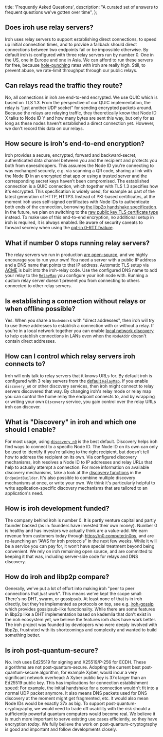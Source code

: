   title: 'Frequently Asked Questions',
  description:
    "A curated set of answers to frequent questions we've gotten over time",
};


## Does iroh use relay servers?

Iroh uses relay servers to support establishing direct connections, to speed up initial connection times, and to provide a fallback should direct connections between two endpoints fail or be impossible otherwise.
By default iroh is configured with three relay servers run by number 0.
One in the US, one in Europe and one in Asia.
We can afford to run these servers for free, because [hole-punching](https://en.wikipedia.org/wiki/Hole_punching_(networking)) rates with iroh are really high.
Still, to prevent abuse, we rate-limit throughput through our public relays.


## Can relays read the traffic they route?

No, all connections in iroh are end-to-end encrypted.
We use QUIC which is based on TLS 1.3.
From the perspective of our QUIC implementation, the relay is "just another UDP socket" for sending encrypted packets around.
Because the relays are relaying traffic, they theoretically know that Node ID X talks to Node ID Y and how many bytes are sent this way, but only for as long as these nodes haven't established a direct connection yet.
However, we don't record this data on our relays.


## How secure is iroh's end-to-end encryption?

Iroh provides a secure, encrypted, forward and backward-secret, authenticated data channel between you and the recipient and protects you both from eavesdroppers.
This assumes the Node ID you're connecting to was exchanged securely, e.g. via scanning a QR code, sharing a link with the Node ID in an encrypted chat app or using a trusted server and the corresponding secret keys haven't been compromised.
The established connection is a QUIC connection, which together with TLS 1.3 specifies how it's encrypted.
This specification is widely used, for example as part of the latest generation of HTTP, HTTP3.
Instead of PKI-based certificates, at the moment iroh uses self-signed certificates with Node IDs to authenticate both ends of the connection, borrowing [the libp2p handshake specification](https://github.com/libp2p/specs/blob/master/tls/tls.md).
In the future, we plan on switching to the [raw public key TLS certificate type](https://datatracker.ietf.org/doc/html/rfc7250) instead.
To make use of this end-to-end encryption, no additional setup in iroh is required, it is always enabled.
Be aware of security caveats to forward secrecy when using the [opt-in 0-RTT feature](https://docs.rs/iroh/latest/iroh/endpoint/struct.Connecting.html#method.into_0rtt).


## What if number 0 stops running relay servers?

The relay servers we run in production [are open-source](https://github.com/n0-computer/iroh/tree/main/iroh-relay), and we highly encourage you to run your own!
You need a server with a public IP address and a DNS name that points to that IP address.
Automatic TLS setup via [ACME](https://en.wikipedia.org/wiki/Automatic_Certificate_Management_Environment) is built into the iroh-relay code.
Use the configured DNS name to add your relay to the [`RelayMap`](https://docs.rs/iroh/latest/iroh/endpoint/struct.Builder.html#method.relay_mode) you configure your iroh node with.
Running a custom relay server doesn't prevent you from connecting to others connected to other relay servers.


## Is establishing a connection without relays or when offline possible?

Yes.
When you share a `NodeAddr`s with "direct addresses", then iroh will try to use these addresses to establish a connection with or without a relay.
If you're in a local network together you can enable [local network discovery](https://docs.rs/iroh/latest/iroh/endpoint/struct.Builder.html#method.discovery_local_network) to help establish connections in LANs even when the `NodeAddr` doesn't contain direct addresses.


## How can I control which relay servers iroh connects to?

Iroh will only talk to relay servers that it knows URLs for.
By default iroh is configured with 3 relay servers from the [default `RelayMap`](https://docs.rs/iroh/latest/iroh/defaults/prod/index.html).
If you enable `discovery_n0` or other discovery services, then iroh might connect to relay servers discovered that way.
By changing iroh's relay mode or relay map you can control the home relay the endpoint connects to, and by wrapping or writing your own `Discovery` service, you gain control over the relay URLs iroh can discover.


## What is "Discovery" in iroh and which one should I enable?

For most usage, using [`discovery_n0`](https://docs.rs/iroh/latest/iroh/endpoint/struct.Builder.html#method.discovery_n0) is the best default.
Discovery helps iroh find ways to connect to a specific Node ID.
The Node ID on its own can only be used to identify if you're talking to the right recipient, but doesn't tell how to address the recipient on its own.
Via configured discovery mechanisms, iroh resolves a Node ID to IP addresses and relay URLs that help to actually attempt a connection.
For more information on available discovery mechanisms, take a look at the [discovery functions](https://docs.rs/iroh/latest/iroh/endpoint/struct.Builder.html#method.discovery_n0) in the `EndpointBuilder`.
It's also possible to combine multiple discovery mechanisms at once, or write your own.
We think it's particularly helpful to write application-specific discovery mechanisms that are tailored to an application's need.


## How is iroh development funded?

The company behind iroh is number 0.
It is partly venture capital and partly founder backed (as in: founders have invested their own money).
Number 0 is healthy and has investors we actually think are a value-add.
We earn revenue from customers today through https://n0.computer/n0ps, and are re-launching an “AWS for iroh  protocols” in the next few weeks.
While it will be a service you can pay for, it won’t have special treatment beyond being convenient.
We rely on iroh remaining open source, and are committed to keeping it that was, including server-side code for relays and DNS discovery.


## How do iroh and libp2p compare?

Generally, we've put a lot of effort into making iroh "peer to peer connections that *just work*".
This means we've kept the scope small: There's no DHT, swarm, or gossipsub.
At least none of that is in iroh directly, but they're implemented as protocols on top, see e.g. [iroh-gossip](https://github.com/n0-computer/iroh-gossip/) which provides gossipsub-like functionality.
While there are some features in libp2p like a DHT implementation based on kademlia that don't exist in the iroh ecosystem yet, we believe the features iorh *does* have work better.
The iroh project was founded by developers who were deeply involved with libp2p, frustrated with its shortcomings and complexity and wanted to build something better.


## Is iroh post-quantum-secure?

No.
Iroh uses Ed25519 for signing and X25519/P-256 for ECDH.
These algorithms are not post-quantum-secure.
Adopting the current best post-quantum-secure algorithm, for example Xyber, would incur a very significant network overhead:
A Xyber public key is 37x larger than an Ed25519 public key.
This has implications for connection establishment speed:
For example, the initial handshake for a connection wouldn't fit into a normal UDP packet anymore.
It also means DNS packets used for DNS discovery at the moment might get fragmented, etc.
It would also mean Node IDs would be exactly 37x as big.
To support post-quantum-cryptography, we would need to trade off usability with the risk should a sufficiently powerful quantum computers would become real.
We believe it is much more important to serve existing use cases efficiently, so they have encryption *today*.
We fully believe the work on post-quantum-cryptography is good and important and follow developments closely.

